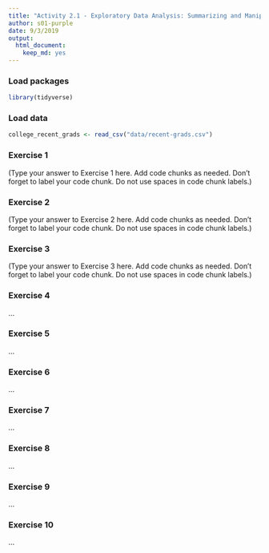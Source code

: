 ```yaml
---
title: "Activity 2.1 - Exploratory Data Analysis: Summarizing and Manipulating"
author: s01-purple
date: 9/3/2019
output: 
  html_document: 
    keep_md: yes
---
```


### Load packages

```r
library(tidyverse) 
```

### Load data

```r
college_recent_grads <- read_csv("data/recent-grads.csv") 
```


### Exercise 1

(Type your answer to Exercise 1 here. Add code chunks as needed. Don't forget 
to label your code chunk. Do not use spaces in code chunk labels.)

### Exercise 2

(Type your answer to Exercise 2 here. Add code chunks as needed. Don't forget 
to label your code chunk. Do not use spaces in code chunk labels.)

### Exercise 3

(Type your answer to Exercise 3 here. Add code chunks as needed. Don't forget 
to label your code chunk. Do not use spaces in code chunk labels.)

### Exercise 4

...

### Exercise 5

...

### Exercise 6

...

### Exercise 7

...

### Exercise 8

...

### Exercise 9

...

### Exercise 10

...
